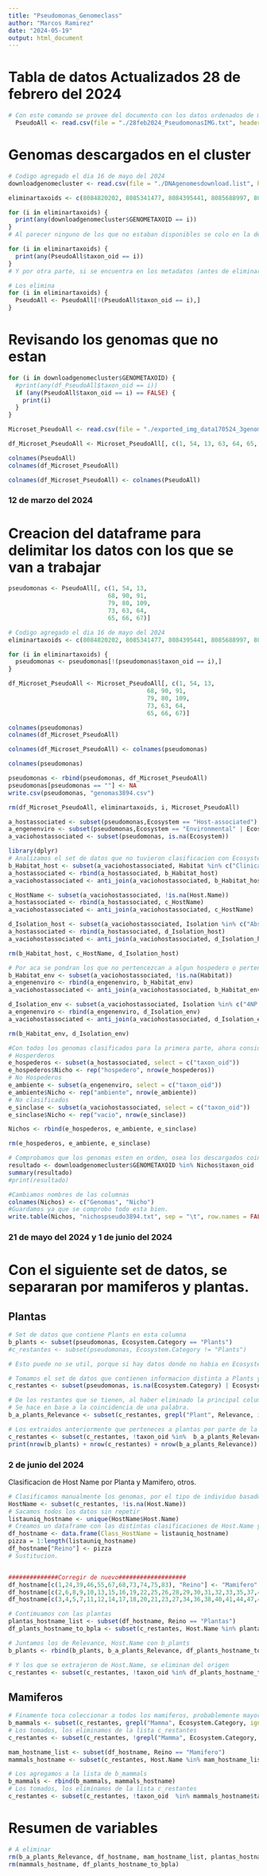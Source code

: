 ---
title: "Pseudomonas_Genomeclass"
author: "Marcos Ramirez"
date: "2024-05-19"
output: html_document
---
# Tabla de datos Actualizados 28 de febrero del 2024
```{r}
# Con este comando se provee del documento con los datos ordenados de manera correcta y listos para ser manupulados. 
  PseudoAll <- read.csv(file = "./28feb2024_PseudomonasIMG.txt", header = TRUE, sep = "\t")
```

# Genomas descargados en el cluster
```{r}
# Codigo agregado el dia 16 de mayo del 2024
downloadgenomecluster <- read.csv(file = "./DNAgenomesdownload.list", header = TRUE, sep = "\t")

eliminartaxoids <- c(8084820202, 8085341477, 8084395441, 8085688997, 8085347597, 8084092649, 8084807198, 8085085956, 8019775933, 637000224, 8085016530, 8083583212, 8085092110, 8084839925, 8084413206, 8085098197, 8084767992, 8086259606, 8084850413, 8084102989, 8085237721, 8084400239, 8084628194, 8084693108, 8084813701, 8084762373, 8083775200, 8084856734, 8084097705, 8084833194, 8023655410, 8084826874)

for (i in eliminartaxoids) {
  print(any(downloadgenomecluster$GENOMETAXOID == i))
}
# Al parecer ninguno de los que no estaban disponibles se colo en la descarga

for (i in eliminartaxoids) {
  print(any(PseudoAll$taxon_oid == i))
}
# Y por otra parte, si se encuentra en los metadatos (antes de eliminarlos)
```

```{r}
# Los elimina
for (i in eliminartaxoids) {
  PseudoAll <- PseudoAll[!(PseudoAll$taxon_oid == i),]
}
```

# Revisando los genomas que no estan
```{r}
for (i in downloadgenomecluster$GENOMETAXOID) {
  #print(any(df_PseudoAll$taxon_oid == i))
  if (any(PseudoAll$taxon_oid == i) == FALSE) {
    print(i)
  }
}
```

```{r}
Microset_PseudoAll <- read.csv(file = "./exported_img_data170524_3genomes.tsv", header = TRUE, sep = "\t")

df_Microset_PseudoAll <- Microset_PseudoAll[, c(1, 54, 13, 63, 64, 65, 66, 67, 79, 80, 82, 89, 92, 93, 96, 109, 123, 129)]

colnames(PseudoAll)
colnames(df_Microset_PseudoAll)

colnames(df_Microset_PseudoAll) <- colnames(PseudoAll)
```

### 12 de marzo del 2024
# Creacion del dataframe para delimitar los datos con los que se van a trabajar
```{r}
pseudomonas <- PseudoAll[, c(1, 54, 13, 
                            68, 90, 91, 
                            79, 80, 109, 
                            73, 63, 64, 
                            65, 66, 67)]

# Codigo agregado el dia 16 de mayo del 2024
eliminartaxoids <- c(8084820202, 8085341477, 8084395441, 8085688997, 8085347597, 8084092649, 8084807198, 8085085956, 8019775933, 637000224, 8085016530, 8083583212, 8085092110, 8084839925, 8084413206, 8085098197, 8084767992, 8086259606, 8084850413, 8084102989, 8085237721, 8084400239, 8084628194, 8084693108, 8084813701, 8084762373, 8083775200, 8084856734, 8084097705, 8084833194, 8023655410, 8084826874)

for (i in eliminartaxoids) {
  pseudomonas <- pseudomonas[!(pseudomonas$taxon_oid == i),]
}

df_Microset_PseudoAll <- Microset_PseudoAll[, c(1, 54, 13, 
                                       68, 90, 91, 
                                       79, 80, 109, 
                                       73, 63, 64, 
                                       65, 66, 67)]

colnames(pseudomonas)
colnames(df_Microset_PseudoAll)

colnames(df_Microset_PseudoAll) <- colnames(pseudomonas)

colnames(pseudomonas)

pseudomonas <- rbind(pseudomonas, df_Microset_PseudoAll)
pseudomonas[pseudomonas == ""] <- NA
write.csv(pseudomonas, "genomas3894.csv")

rm(df_Microset_PseudoAll, eliminartaxoids, i, Microset_PseudoAll)
```

```{r}
a_hostassociated <- subset(pseudomonas,Ecosystem == "Host-associated")
a_engenenviro <- subset(pseudomonas,Ecosystem == "Environmental" | Ecosystem == "Engineered")
a_vaciohostassociated <- subset(pseudomonas, is.na(Ecosystem))
```

```{r}
library(dplyr)
# Analizamos el set de datos que no tuvieron clasificacion con Ecosystem y que pertenecen a los hospederos
b_Habitat_host <- subset(a_vaciohostassociated, Habitat %in% c("Clinical isolate", "Host", "Host, Soil", "Plants"))
a_hostassociated <- rbind(a_hostassociated, b_Habitat_host)
a_vaciohostassociated <- anti_join(a_vaciohostassociated, b_Habitat_host)

c_HostName <- subset(a_vaciohostassociated, !is.na(Host.Name))
a_hostassociated <- rbind(a_hostassociated, c_HostName)
a_vaciohostassociated <- anti_join(a_vaciohostassociated, c_HostName)

d_Isolation_host <- subset(a_vaciohostassociated, Isolation %in% c("Abscess", "Actinidia chinensis", "Associated Infection", "bleeding canker", "blood", "Blood", "citrus", "Blood culture", "combat injury wound", "cystic fibrosis airway", "Cystic fibrosis lung", "endoscope", "Endotracheal aspirate", "eye", "feces", "food/cold", "G tube", "individual with cystic fibrosis", "infected lung", "jejunal aspirate", "Mulberry blight tissue", "nasopharynx", "onion", "rectal swab", "right knee", "thigh", "tracheal aspirate", "urine", "Urine cathether", "wound", "wound swab"))
a_hostassociated <- rbind(a_hostassociated, d_Isolation_host)
a_vaciohostassociated <- anti_join(a_vaciohostassociated, d_Isolation_host)

rm(b_Habitat_host, c_HostName, d_Isolation_host)
```

```{r}
# Por aca se pondran los que no pertencezcan a algun hospedero o pertencen al ambiente
b_Habitat_env <- subset(a_vaciohostassociated, !is.na(Habitat))
a_engenenviro <- rbind(a_engenenviro, b_Habitat_env)
a_vaciohostassociated <- anti_join(a_vaciohostassociated, b_Habitat_env)

d_Isolation_env <- subset(a_vaciohostassociated, Isolation %in% c("4NP Lake Lanier Mesocosm I", "activated sludge", "alcohol foam dispenser in hospital intensive care unit", "Asite", "Biofilm in a drinking water reservoir", "Bird's nest on the bank of the Qiongtailan River", "cave sediment", "chest tube", "coldroom for food storage", "Contaminated site (chlorinated hydrocarbon)", "Cranberry bog", "environment", "environmental", "eutrophic pond", "Glacial Collins", "Ice-wedge polygon", "landfill", "meltwater pond", "mineral substrate", "Needham, MA", "petroleum-contaminated soi", "Plastic debris in land/lake environment", "plate contaminant", "Septic tank", "single colony isolate", "Sludge from paper mill effluent treatment", "soil of paddy field", "soil sample", "stone fragments", "Surface water from Lake Zurich", "washroom sink in hospital intensive care unit", "wet soil"))
a_engenenviro <- rbind(a_engenenviro, d_Isolation_env)
a_vaciohostassociated <- anti_join(a_vaciohostassociated, d_Isolation_env)

rm(b_Habitat_env, d_Isolation_env)
```


```{r}
#Con todos los genomas clasificados para la primera parte, ahora consideramos la siguiente parte para Distinguir de
# Hosperderos
e_hospederos <- subset(a_hostassociated, select = c("taxon_oid"))
e_hospederos$Nicho <- rep("hospedero", nrow(e_hospederos))
# No Hospederos
e_ambiente <- subset(a_engenenviro, select = c("taxon_oid"))
e_ambiente$Nicho <- rep("ambiente", nrow(e_ambiente))
# No clasificados
e_sinclase <- subset(a_vaciohostassociated, select = c("taxon_oid"))
e_sinclase$Nicho <- rep("vacio", nrow(e_sinclase))

Nichos <- rbind(e_hospederos, e_ambiente, e_sinclase)

rm(e_hospederos, e_ambiente, e_sinclase)
```

```{r}
# Comprobamos que los genomas esten en orden, osea los descargados coincidan con los que fueron descargados sus metadatos
resultado <- downloadgenomecluster$GENOMETAXOID %in% Nichos$taxon_oid
summary(resultado)
#print(resultado)

#Cambiamos nombres de las columnas
colnames(Nichos) <- c("Genomas", "Nicho")
#Guardamos ya que se comprobo todo esta bien.
write.table(Nichos, "nichospseudo3894.txt", sep = "\t", row.names = FALSE, quote = FALSE)
```

### 21 de mayo del 2024 y 1 de junio del 2024

# Con el siguiente set de datos, se separaran por mamiferos y plantas.
## Plantas
```{r}
# Set de datos que contiene Plants en esta columna
b_plants <- subset(pseudomonas, Ecosystem.Category == "Plants")
#c_restantes <- subset(pseudomonas, Ecosystem.Category != "Plants")

# Esto puede no se util, porque si hay datos donde no habia en Ecosystem.Category, se perderia un buen porcentaje de los que se necesitan

# Tomamos el set de datos que contienen informacion distinta a Plants y vacios.
c_restantes <- subset(pseudomonas, is.na(Ecosystem.Category) | Ecosystem.Category != "Plants")

# De los restantes que se tienen, al haber eliminado la principal columna de clasificacion, tomamos la columna Relevance y que por otra parte se descarte en base a otras columnas que no sea de alguna otra, como por ejemplo de Ecosystem.Category
# Se hace en base a la coincidencia de una palabra.
b_a_plants_Relevance <- subset(c_restantes, grepl("Plant", Relevance, ignore.case = TRUE) & !Ecosystem.Category %in% c("Fungi", "Mammals: Human")) #Se obtienen 7 y se decartan 4 manualmente

# Los extraidos anteriormente que perteneces a plantas por parte de la columna Relevanci, solo se eliminan del origen para continuar con el filtrado.
c_restantes <- subset(c_restantes, !taxon_oid %in%  b_a_plants_Relevance$taxon_oid)
print(nrow(b_plants) + nrow(c_restantes) + nrow(b_a_plants_Relevance))

```

### 2 de junio del 2024
Clasificacion de Host Name por Planta y Mamifero, otros.
```{r}

# Clasificamos manualmente los genomas, por el tipo de individuo basado en la columna Host.Name
HostName <- subset(c_restantes, !is.na(Host.Name))
# Sacamos todos los datos sin repetir
listauniq_hostname <- unique(HostName$Host.Name)
# Creamos un dataframe con las distintas clasificaciones de Host.Name y otra clasificacion entre Plantas y Mamiferos.
df_hostname <- data.frame(Class_HostName = listauniq_hostname)
pizza = 1:length(listauniq_hostname)
df_hostname["Reino"] <- pizza
# Sustitucion.


##############Corregir de nuevo###################
df_hostname[c(1,24,39,46,55,67,68,73,74,75,83), "Reino"] <- "Mamifero"
df_hostname[c(2,6,8,9,10,13,15,16,19,22,25,26,28,29,30,31,32,33,35,37,42,43,45,48,50,51,52,53,54,57,58,59,70,72,77,79,82), "Reino"] <- "Otro" # Se incluyen, hongos, nematodos, aves, peces, reptiles, gallo, especies raras, algas y moluscos.
df_hostname[c(3,4,5,7,11,12,14,17,18,20,21,23,27,34,36,38,40,41,44,47,49,56,60,61,62,63,64,65,66,69,71,76,78,80,81), "Reino"] <- "Plantas"

```

```{r}
# Contimuamos con las plantas
plantas_hostname_list <- subset(df_hostname, Reino == "Plantas")
df_plants_hostname_to_bpla <- subset(c_restantes, Host.Name %in% plantas_hostname_list$Class_HostName)

# Juntamos los de Relevance, Host.Name con b_plants
b_plants <- rbind(b_plants, b_a_plants_Relevance, df_plants_hostname_to_bpla)

# Y los que se extrajeron de Host.Name, se eliminan del origen
c_restantes <- subset(c_restantes, !taxon_oid %in% df_plants_hostname_to_bpla$taxon_oid)
```

## Mamiferos
```{r}
# Finamente toca coleccionar a todos los mamiferos, probablemente mayoria humanos, usamos un grep para la busqueda
b_mammals <- subset(c_restantes, grepl("Mamma", Ecosystem.Category, ignore.case = TRUE))
# Los tomados, los eliminamos de la lista c_restantes
c_restantes <- subset(c_restantes, !grepl("Mamma", Ecosystem.Category, ignore.case = TRUE))

mam_hostname_list <- subset(df_hostname, Reino == "Mamifero")
mammals_hostname <- subset(c_restantes, Host.Name %in% mam_hostname_list$Class_HostName)

# Los agregamos a la lista de b_mammals
b_mammals <- rbind(b_mammals, mammals_hostname)
# Los tomados, los eliminamos de la lista c_restantes
c_restantes <- subset(c_restantes, !taxon_oid  %in% mammals_hostname$taxon_oid)
```

# Resumen de variables
```{r}
# A eliminar
rm(b_a_plants_Relevance, df_hostname, mam_hostname_list, plantas_hostname_list)
rm(mammals_hostname, df_plants_hostname_to_bpla)
```

























